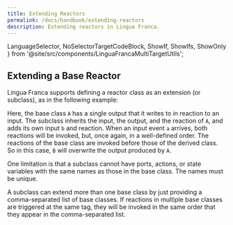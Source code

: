 ```yaml
---
title: Extending Reactors
permalink: /docs/handbook/extending-reactors
description: Extending reactors in Lingua Franca.
---
```


  LanguageSelector,
  NoSelectorTargetCodeBlock,
  ShowIf, ShowIfs, ShowOnly
} from '@site/src/components/LinguaFrancaMultiTargetUtils';

<LanguageSelector c py ts rs />

## Extending a Base Reactor

Lingua Franca supports defining a reactor class as an extension (or subclass), as in the following example:


<NoSelectorTargetCodeBlock c={C_Extends} py={Py_Extends} rs={Rs_Extends} ts={TS_Extends} lf />


<ExtendsSVG title="Lingua Franca diagram: Extends" role="img" width="350" />

Here, the base class `A` has a single output that it writes to in reaction to an input. The subclass inherits the input, the output, and the reaction of `A`, and adds its own input `b` and reaction. When an input event `a` arrives, both reactions will be invoked, but, once again, in a well-defined order. The reactions of the base class are invoked before those of the derived class. So in this case, `B` will overwrite the output produced by `A`.

One limitation is that a subclass cannot have ports, actions, or state variables with the same names as those in the base class. The names must be unique.

A subclass can extend more than one base class by just providing a comma-separated list of base classes. If reactions in multiple base classes are triggered at the same tag, they will be invoked in the same order that they appear in the comma-separated list.

